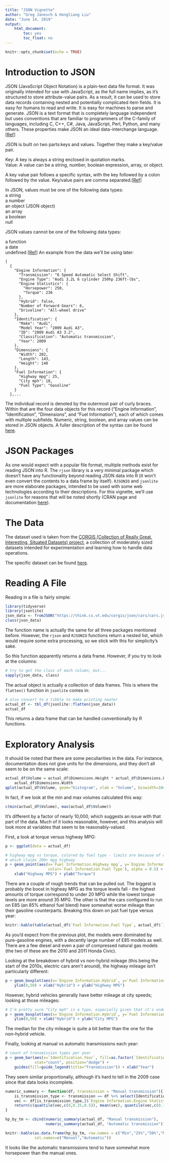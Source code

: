 ```yaml
---
title: "JSON Vignette"
author: "Greg Janesch & Hongliang Liu"
date: "June 14, 2019"
output:
    html_document:
        toc: yes
        toc_float: no
---
```


```r
knitr::opts_chunk$set(echo = TRUE)
```

# Introduction to JSON

JSON (JavaScript Object Notation) is a plain-text data file format.  It was originally intended for use with JavaScript, as the full name implies, as it's structured to store attribute-value pairs.  As a result, it can be used to store data records containing nested and potentially complicated item fields. It is easy for humans to read and write. It is easy for machines to parse and generate. JSON is a text format that is completely language independent but uses conventions that are familiar to programmers of the C-family of languages, including C, C++, C#, Java, JavaScript, Perl, Python, and many others. These properties make JSON an ideal data-interchange language. [[Ref](https://www.json.org/)]  

JSON is built on two parts:keys and values. Together they make a key/value pair.   
   
Key: A key is always a string enclosed in quotation marks.  
Value: A value can be a string, number, boolean expression, array, or object.  
   
A key value pair follows a specific syntax, with the key followed by a colon followed by the value. Key/value pairs are comma separated.[[Ref](https://developers.squarespace.com/what-is-json)]    
    
In JSON, values must be one of the following data types:   
a string  
a number   
an object (JSON object)   
an array  
a boolean   
null    

JSON values cannot be one of the following data types:    
   
a function   
a date  
undefined      [[Ref](https://www.w3schools.com/js/js_json_datatypes.asp)] 
An example from the data we'll be using later:

````
[
  {
    "Engine Information": {
      "Transmission": "6 Speed Automatic Select Shift", 
      "Engine Type": "Audi 3.2L 6 cylinder 250hp 236ft-lbs", 
      "Engine Statistics": {
        "Horsepower": 250, 
        "Torque": 236
      }, 
      "Hybrid": false, 
      "Number of Forward Gears": 6, 
      "Driveline": "All-wheel drive"
    }, 
    "Identification": {
      "Make": "Audi", 
      "Model Year": "2009 Audi A3", 
      "ID": "2009 Audi A3 3.2", 
      "Classification": "Automatic transmission", 
      "Year": 2009
    }, 
    "Dimensions": {
      "Width": 202, 
      "Length": 143, 
      "Height": 140
    }, 
    "Fuel Information": {
      "Highway mpg": 25, 
      "City mph": 18, 
      "Fuel Type": "Gasoline"
    }
  },...
````

The individual record is denoted by the outermost pair of curly braces.  Within that are the four data objects for this record ("Engine Information", "Identification", "Dimensions", and "Fuel Information"), each of which comes with multiple subfields.  Numeric, string, boolean, and array values can be stored in JSON objects.  A fuller description of the syntax can be found [here](https://www.ecma-international.org/publications/standards/Ecma-404.htm).

# JSON Packages
As one would expect with a popular file format, multiple methods exist for reading JSON into R.  The `rjson` library is a very minimal package which doesn't have any functionality beyond reading JSON data into R (it won't even convert the contents to a data frame by itself).  `RJSONIO` and `jsonlite` are more elaborate packages, intended to be used with some web technologies according to their descriptions.  For this vignette, we'll use `jsonlite` for reasons that will be noted shortly (CRAN page and documentation [here](https://cran.r-project.org/web/packages/jsonlite/index.html)).


# The Data
The dataset used is taken from the [CORGIS (Collection of Really Great, Interesting, Situated Datasets) project](https://think.cs.vt.edu/corgis/), a collection of moderately sized datasets intended for experimentation and learning how to handle data operations.

The specific dataset can be found [here](https://think.cs.vt.edu/corgis/json/cars/cars.html).

# Reading A File
Reading in a file is fairly simple:
```r
library(tidyverse)
library(jsonlite)
json_data <- fromJSON("https://think.cs.vt.edu/corgis/json/cars/cars.json")
class(json_data)
```

The function name is actually the same for all three packages mentioned before.  However, the `rjson` and `RJSONIO` functions return a nested list, which would require some extra processing, so we stick with this for simplicity's sake.

So this function apparently returns a data frame.  However, if you try to look at the columns:

```r
# try to get the class of each column, but...
sapply(json_data, class)
```

The actual object is actually a collection of data frames.  This is where the `flatten()` function in `jsonlite` comes in:
```r
# also convert to a tibble to make printing neater
actual_df <- tbl_df(jsonlite::flatten(json_data))
actual_df
```
This returns a data frame that can be handled conventionally by R functions.


# Exploratory Analysis
It should be noted that there are some peculiarities in the data.  For instance, documentation does not give units for the dimensions, and they don't all seem to be on the same scale:
```r
actual_df$Volume = actual_df$Dimensions.Height * actual_df$Dimensions.Length * 
    actual_df$Dimensions.Width
qplot(actual_df$Volume, geom="histogram", xlab = "Volume", binwidth=10e4)
```

In fact, if we look at the min and max volumes calculated this way:

```r
c(min(actual_df$Volume), max(actual_df$Volume))
```

It's different by a factor of nearly 10,000, which suggests an issue with that part of the data.  Much of it looks reasonable, however, and this analysis will look more at variables that seem to be reasonably-valued.

First, a look at torque versus highway MPG:
```r
p <- ggplot(data = actual_df)

# highway mpg vs torque, colored by fuel type - limits are because of one outlier
# which claims 200+ mpg highway
p + geom_point(aes(x=`Fuel Information.Highway mpg`, y=`Engine Information.Engine Statistics.Torque`,
                   color=`Fuel Information.Fuel Type`), alpha = 0.5) + xlim(0,50) +
    xlab("Highway MPG") + ylab("Torque")
```

There are a couple of rough trends that can be pulled out.  The biggest is probably the boost in higheay MPG as the torque levels fall - the highest amounts of torque correspond to under 20 MPG while the lowest torque levels are more around 35 MPG.  The other is that the cars configured to run on E85 (an 85% ethanol fuel blend) have somewhat worse mileage than their gasoline counterparts.  Breaking this down on just fuel type versus year:

```r
knitr::kable(table(actual_df$`Fuel Information.Fuel Type`, actual_df$`Identification.Year`))
```

As you'd expect from the previous plot, the models were dominated by pure-gasoline engines, with a decently large number of E85 models as well.  There are a few diesel and even a pair of compressed natural gas models (the two of these are the 2010 and 2011 Honda Civic).

Looking at the breakdown of hybrid vs non-hybrid mileage (this being the start of the 2010s, electric cars aren't around), the highway mileage isn't particularly different:
```r
p + geom_boxplot(aes(x=`Engine Information.Hybrid`, y=`Fuel Information.Highway mpg`)) + 
    ylim(0,50) + xlab("Hybrid") + ylab("Highway MPG")
```

However, hybrid vehicles generally have better mileage at city speeds; looking at those mileages:

```r
# I'm pretty sure "City mph" is a typo, especially given that it's under "Fuel Information"
p + geom_boxplot(aes(x=`Engine Information.Hybrid`, y=`Fuel Information.City mph`)) + 
    ylim(0,50) + xlab("Hybrid") + ylab("City MPG")
```

The median for the city mileage is quite a bit better than the one for the non-hybrid vehicle.

Finally, looking at manual vs automatic transmissions each year:

```r
# count of transmission types per year
p + geom_bar(aes(x=`Identification.Year`, fill=as.factor(`Identification.Classification`)),
             stat="count", position="dodge") +
    guides(fill=guide_legend(title="Transmission")) + xlab("Year")
```

They seem similar proportionally, although it's hard to tell in the 2009 case since that data looks incomplete.

```r
numeric_summary <- function(df, transmission = "Manual transmission"){
    is_transmission_type <- transmission == df %>% select(Identification.Classification)
    vec <- df[is_transmission_type,]$`Engine Information.Engine Statistics.Horsepower`
    return(c(quantile(vec,c(0,0.25,0.5)), mean(vec), quantile(vec,c(0.75,1)), length(vec)))
}

hp_by_tm <- cbind(numeric_summary(actual_df, "Manual transmission"),
                  numeric_summary(actual_df, "Automatic transmission"))

knitr::kable(as.data.frame(hp_by_tm, row.names = c("Min","25%","50%","Mean","75%","Max", "Count")),
             col.names=c("Manual","Automatic"))
```

It looks like the automatic transmissions tend to have somewhat more horsepower than the manual ones.
